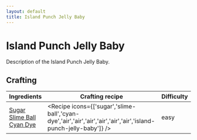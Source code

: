 ```yaml
---
layout: default
title: Island Punch Jelly Baby
---
```



Island Punch Jelly Baby
===================

Description of the Island Punch Jelly Baby.

## Crafting

| Ingredients | Crafting recipe | Difficulty |
| ----------- | --------------- | ------------- |
| [Sugar](https://minecraft.wiki/w/Sugar)<br/>[Slime Ball](https://minecraft.wiki/w/Slime_Ball)<br/>[Cyan Dye](https://minecraft.wiki/w/Cyan_Dye) | <Recipe icons={['sugar','slime-ball','cyan-dye','air','air','air','air','air','air','island-punch-jelly-baby']} /> | easy |

